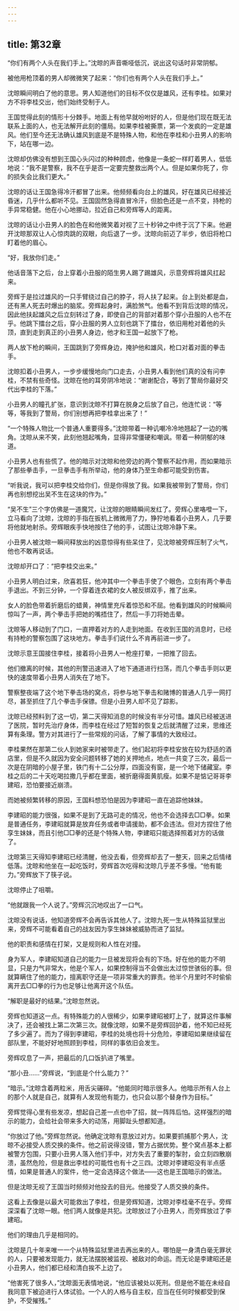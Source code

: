 ```yaml
---
---
---
```

title: 第32章
---



“你们有两个人头在我们手上。”沈晾的声音嘶哑低沉，说出这句话时非常阴郁。

被他用枪顶着的男人却微微笑了起来：“你们也有两个人头在我们手上。”

沈晾瞬间明白了他的意思。男人知道他们的目标不仅仅是雄风，还有李桂。如果对方不将李桂交出，他们始终受制于人。

王国觉得此刻的情形十分棘手。地面上有他早就吩咐好的人，但是他们现在既无法联系上面的人，也无法解开此刻的僵局。如果李桂被撕票，第一个发疯的一定是雄风。他们至今还无法确认雄风到底是不是特殊人物，和他在李桂和小丑男人的影响下，站在哪一边。

沈晾却仿佛没有想到王国心头闪过的种种顾虑，他像是一条蛇一样盯着男人，低低地说：“我不是警察，我不在乎是否一定要完整救出两个人。但是如果你死了，你的损失会比我们更大。”

沈晾的话让王国急得冷汗都冒了出来。他频频看向台上的雄风，好在雄风已经接近昏迷，几乎什么都听不见。王国固然急得直冒冷汗，但脸色还是一点不变，持枪的手异常稳健。他在小心地挪动，拉近自己和旁辉等人的距离。

沈晾的话让小丑男人的脸色在和他微笑着对视了三十秒钟之中终于沉了下来。他避开沈晾那双让人心惊肉跳的双眼，向后退了一步。沈晾向前迈了半步，依旧将枪口盯着他的眉心。

“好，我放你们走。”

他话音落下之后，台上穿着小丑服的陌生男人踢了踢雄风，示意旁辉将雄风扛起来。

旁辉于是拉过雄风的一只手臂绕过自己的脖子，将人扶了起来。台上到处都是血，还有黑人死去时爆出的脑浆。旁辉起身时，满脸煞气。他看不到背后沈晾的情况，因此他扶起雄风之后立刻转过了身，即使自己的背部对着那个穿小丑服的人也不在乎。他跳下擂台之后，穿小丑服的男人立刻也跳下了擂台，依旧用枪对着他的头顶，直到走到真正的小丑男人身边，他才和王国一起放下了枪。

两人放下枪的瞬间，王国跳到了旁辉身边，掩护他和雄风，枪口对着对面的拳击手。

沈晾扣着小丑男人，一步步缓慢地向门口走去，小丑男人看到他们真的没有问李桂，不禁有些奇怪。沈晾在他的耳旁阴冷地说：“谢谢配合，等到了警局你最好交代出李桂的下落。”

小丑男人的瞳孔扩张，意识到沈晾不打算在脱身之后放了自己，他连忙说：“等等，等我到了警局，你们别想再把李桂拿出来了！”

“一个特殊人物比一个普通人重要得多。”沈晾带着一种讥嘲冷冷地翘起了一边的嘴角。沈晾从来不笑，此刻他翘起嘴角，显得非常僵硬和嘲讽。带着一种阴郁的味道。

小丑男人也有些慌了。他的暗示对沈晾和他旁边的两个警察不起作用，而如果暗示了那些拳击手，一旦拳击手有所举动，他的身体乃至生命都可能受到伤害。

“听我说，我可以把李桂交给你们，但是你得放了我。如果我被带到了警局，你们再也别想挖出吴不生在这块的作为。”

“吴不生”三个字仿佛是一道魔咒，让沈晾的眼睛瞬间发红了。旁辉心里咯噔一下，立马看向了沈晾，沈晾的手指在扳机上微微用了力，狰狞地看着小丑男人，几乎要将他就地射杀。旁辉眼疾手快地按住了他的手，试图让沈晾冷静下来。

小丑男人被沈晾一瞬间释放出的凶意惊得有些呆住了，见沈晾被旁辉压制了火气，他也不敢再说话。

沈晾却开口了：“把李桂交出来。”

小丑男人明白过来，欣喜若狂，他冲其中一个拳击手使了个眼色，立刻有两个拳击手退出。不到三分钟，一个穿着连衣裙的女人被反绑双手，推了出来。

女人的脸色带着折磨后的蜡黄，神情里充斥着惊恐和不屈。他看到雄风的时候瞬间惊叫了一声，两个拳击手把她的嘴捂住了，然后一手刀将她击晕。

沈晾等人移动到了门口，一直押着对方的人走到地面。在收到王国的消息时，已经有持枪的警察包围了这块地方。拳击手们说什么不肯再前进一步了。

沈晾示意王国接住李桂，接着将小丑男人一枪座打晕，一把推了回去。

他们撤离的时候，其他的刑警迅速进入了地下通道进行扫荡，而几个拳击手则以更快的速度带着小丑男人消失在了地下。

警察整夜端了这个地下拳击场的窝点，将参与地下拳击和赌博的普通人几乎一网打尽，甚至抓住了几个拳击手保镖。但是小丑男人却不见了踪影。

沈晾已经预料到了这一切，第二天得知消息的时候没有半分可惜。雄风已经被送进了医院，暂时先治疗身体，而李桂在经过了短暂的恢复之后就清醒了过来，思维还算有条理。警方对其进行了一些常规的问话，了解了事情的大致经过。

李桂果然在那第二伙人到她家来时被带走了。他们起初将李桂安放在较为舒适的酒店里，但是不久就因为安全问题转移了她的关押地点，地点一共变了三次，最后一次是在阴暗的小屋子里，铁门有十二公分厚，四面没有窗，是一个地下储藏室。李桂之后的二十天吃喝拉撒几乎都在里面，被折磨得面黄肌瘦。如果不是惦记哥哥李建昭，恐怕要接近崩溃。

而她被频繁转移的原因，王国料想恐怕是因为李建昭一直在追踪他妹妹。

李建昭的能力很强，如果不是到了无路可走的情况，他也不会选择去□□拳。如果是普通任务，李建昭就算是放弃任务或者申请援助，都不会违法。但对方捏住了他孪生妹妹，而且引他□□拳的还是个特殊人物，李建昭只能选择照着对方的话做了。

沈晾第三天得知李建昭已经清醒，他没去看，但旁辉却去了一整天，回来之后情绪低落。沈晾和他坐在一起吃饭时，旁辉首次吃得和沈晾几乎差不多慢。“他有能力。”旁辉放下了筷子说。

沈晾停止了咀嚼。

“他就跟我一个人说了。”旁辉沉沉地叹出了一口气。

沈晾没有说话，他知道旁辉不会再告诉其他人了。沈晾九死一生从特殊监狱里出来，旁辉不可能看着自己的战友因为孪生妹妹被威胁而进了监狱。

他的职责和感情在打架，又是规则和人性在对撞。

身为军人，李建昭知道自己的能力一旦被发现将会有的下场。好在他的能力不明显，只是力气非常大，他是个军人，如果控制得当不会做出太过惊世骇俗的事。但就算瞒住了他的能力，擅离职守还是一项非常重大的罪责。他半个月里时不时偷偷离开去□□拳的行为也足够让他离开这个队伍。

“解职是最好的结果。”沈晾忽然说。

旁辉也知道这一点。有特殊能力的人很稀少，如果李建昭被盯上了，就算这件事解决了，还会被找上第二次第三次。就像沈晾，如果不是旁辉回护着，他不知已经死了多少遍了。而为了得到李建昭，李桂的处境也将十分危险，李建昭如果继续留在部队里，不能好好地照顾到李桂，同样的事依旧会发生。

旁辉叹息了一声，把最后的几口饭扒进了嘴里。

“那小丑……”旁辉说，“到底是个什么能力？”

“暗示。”沈晾含着两粒米，用舌尖碾碎。“他能同时暗示很多人。他暗示所有人台上的那个人就是自己，就算有人发现他有能力，也只会以那个替身作为目标。”

旁辉觉得心里有些发凉，想起自己差一点也中了招，就一阵阵后怕。这样强烈的暗示的能力，会给社会带来多大的动荡，用脚趾头想都知道。

“你放过了他。”旁辉忽然说。他确定沈晾有意放过对方。如果要抓捕那个男人，沈晾不必接受人质交换的条件。他之前说得没错，警方占据优势。整个窝点基本上都被警方包围，只要小丑男人落入他们手中，对方失去了重要的掣肘，会立刻四散崩溃，虽然危险，但是救出李桂的可能性也有十之三四。沈晾对李建昭没有半点感情，如果是普通人的案件，他一定会选择这个做法——这也是王国暗示的做法。

但是沈晾无视了王国当时频频对他投去的目光。他接受了人质交换的条件。

这看上去像是以最大可能救出了李桂，但是旁辉知道，沈晾对李桂毫不在乎。旁辉深深看了沈晾一眼。他们两人就像是共犯。沈晾放过了小丑男人，而旁辉放过了李建昭。

他们的理由几乎是相同的。

沈晾是几十年来唯一一个从特殊监狱里进去再出来的人。哪怕是一身清白毫无罪状的人，只要被发现能力，就无法摆脱被监视、被敌对的命运。而无论是李建昭还是小丑男人，他们都已经和清白挨不上边了。

“他害死了很多人，”沈晾面无表情地说，“他应该被处以死刑。但是他不能在未经自我同意下被迫进行人体试验。一个人的人格与自主权，应当在任何时候都受到保护，不受摧残。”